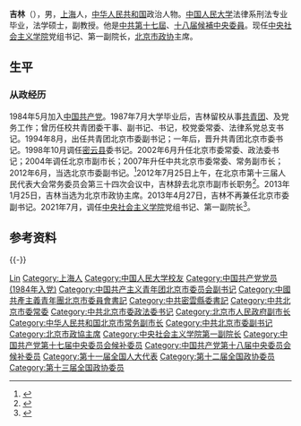 {{otheruses|吉林 (消歧义)}}
'''吉林'''（{{bd|1962年|4月|catIdx=J}}），男，[[上海市|上海]]人，[[中华人民共和国|中华人民共和国]]政治人物。[[中国人民大学|中国人民大学]]法律系刑法专业毕业，法学硕士，副教授。他是[[中国共产党第十八届中央委员会候补委员列表|中共第十七屆]]、[[中国共产党第十八届中央委员会候补委员列表|十八届候補中央委員]]。现任[[中央社会主义学院|中央社会主义学院]]党组书记、第一副院长，[[中国人民政治协商会议北京市委员会|北京市政协]]主席。

== 生平 ==
=== 从政经历 ===
1984年5月加入[[中国共产党|中国共产党]]。1987年7月大学毕业后，吉林留校从事[[中国共产主义青年团|共青团]]、及党务工作；曾历任校共青团委干事、副书记、书记，校党委常委、法律系党总支书记。1994年8月，出任共青团北京市委副书记；一年后，晋升共青团北京市委书记。1998年10月调任[[密云区|密云县]]委书记。2002年6月升任北京市委常委、政法委书记；2004年调任北京市副市长；2007年升任中共北京市委常委、常务副市长；2012年6月，当选北京市委副书记。<ref>{{Cite web|title=王安顺、吉林当选北京市委副书记|url=http://news.ifeng.com/mainland/special/beijingdangdaihui11/content-3/detail_2012_07/03/15749636_0.shtml|accessdate=2019-11-03|date=2012-07-03|publisher=凤凰网|archiveurl=https://web.archive.org/web/20170709200244/http://news.ifeng.com/mainland/special/beijingdangdaihui11/content-3/detail_2012_07/03/15749636_0.shtml|archivedate=2017-07-09|dead-url=yes}}</ref>2012年7月25日上午，在北京市第十三届人民代表大会常务委员会第三十四次会议中，吉林辞去北京市副市长职务<ref>{{cite web|title=郭金龙辞去北京市市长职务 王安顺任代市长|url=https://www.chinanews.com/gn/2012/07-25/4058093.shtml|accessdate=2021-04-10|date=2012-07-25|publisher=中新网|archive-url=https://web.archive.org/web/20210509194317/https://www.chinanews.com/gn/2012/07-25/4058093.shtml|archive-date=2021-05-09|dead-url=no}}</ref>。2013年1月25日，吉林当选为北京市政协主席。2013年4月27日，吉林不再兼任北京市委副书记。2021年7月，调任[[中央社会主义学院|中央社会主义学院]]党组书记、第一副院长<ref>{{cite web|title=北京政协主席吉林履新中央社会主义学院党组书记、第一副院长|url=https://new.qq.com/omn/20210713/20210713A0CCCT00.html|accessdate=2021-07-13|date=2021-07-13|website=腾讯|archive-url=https://web.archive.org/web/20210713130039/https://new.qq.com/omn/20210713/20210713A0CCCT00.html|archive-date=2021-07-13|dead-url=no}}</ref>。

== 参考资料 ==
{{reflist}}
{{-}}
{{start box}}
{{s-par|prc-lcppcc}}
{{s-before|[[王安顺|王安顺]]}}
{{s-title|[[中国人民政治协商会议北京市委员会|中国人民政治协商会议北京市委员会]]主席|2013年1月－2022年1月}}
{{s-after|[[魏小东|魏小东]]}}
{{s-ppo|cpc}}
{{s-before|[[王安顺|王安顺]]}}
{{s-title|[[中国共产党北京市委员会|中国共产党北京市委员会]]专职副书记|2012年7月－2013年4月}}
{{s-after|[[吕锡文|吕锡文]]}}
{{s-before|[[强卫|强卫]]}}
{{s-title|[[中国共产党北京市委员会|中国共产党北京市委员会]]政法委员会书记|2002年6月－2004年4月}}
{{s-after|[[强卫|强卫]]}}
{{s-before|[[姚望_(政治人物)|姚望]]}}
{{s-title|[[中国共产主义青年团北京市委员会|中国共产主义青年团北京市委员会]]书记|1995年8月－1998年10月}}
{{s-after|[[张效廉|张效廉]]}}
{{s-gov|prc}}
{{s-before|[[翟鸿祥|翟鸿祥]]}}
{{s-title|[[北京市人民政府|北京市人民政府]]常务副市长|2007年5月－2012年7月}}
{{s-after|[[李士祥|李士祥]]}}
{{s-edu}}
{{s-before|[[潘岳_(1960年)|潘岳]]}}
{{s-title|[[中央社会主义学院|中央社会主义学院]]第一副院长|2021年7月－}}
{{s-inc}}
{{end box}}

{{中华人民共和国北京市正职领导人|nocat}}
{{党政正部级以上干部曾有团系统经历者}}
{{各省级行政区团委书记}}

{{Authority control}}
{{DEFAULTSORT:Ji吉}}
[[Category:吉姓|Lin]]
[[Category:上海人|Category:上海人]]
[[Category:中国人民大学校友|Category:中国人民大学校友]]
[[Category:中国共产党党员_(1984年入党)|Category:中国共产党党员 (1984年入党)]]
[[Category:中国共产主义青年团北京市委员会副书记|Category:中国共产主义青年团北京市委员会副书记]]
[[Category:中國共產主義青年團北京市委員會書記|Category:中國共產主義青年團北京市委員會書記]]
[[Category:中共密雲縣委書記|Category:中共密雲縣委書記]]
[[Category:中共北京市委常委|Category:中共北京市委常委]]
[[Category:中共北京市委政法委书记|Category:中共北京市委政法委书记]]
[[Category:北京市人民政府副市长|Category:北京市人民政府副市长]]
[[Category:中华人民共和国北京市常务副市长|Category:中华人民共和国北京市常务副市长]]
[[Category:中共北京市委副书记|Category:中共北京市委副书记]]
[[Category:北京市政協主席|Category:北京市政協主席]]
[[Category:中央社会主义学院第一副院长|Category:中央社会主义学院第一副院长]]
[[Category:中国共产党第十七届中央委员会候补委员|Category:中国共产党第十七届中央委员会候补委员]]
[[Category:中国共产党第十八届中央委员会候补委员|Category:中国共产党第十八届中央委员会候补委员]]
[[Category:第十一届全国人大代表|Category:第十一届全国人大代表]]
[[Category:第十二届全国政协委员|Category:第十二届全国政协委员]]
[[Category:第十三届全国政协委员|Category:第十三届全国政协委员]]